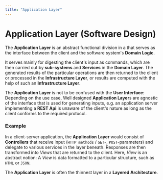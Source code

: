 ```yaml
---
title: "Application Layer"
---
```



# Application Layer (Software Design)

The **Application Layer** is an abstract functional division in a <GlosRef name="Layered Architecture" file="sa.layeredarchitecture" /> that serves as the interface between the client
and the software system's **Domain Logic**.

It serves mainly for digesting the client's input as commands, which are then carried out by **sub-systems** and **Services**
in the **Domain Layer**. The generated results of the particular operations are then returned to the client or processed
in the **Infrastructure Layer**, or results are computed with the help of such an **Infrastructure Layer**.

The **Application Layer** is not to be confused with the **User Interface**: Depending on the use case, Well designed
**Application Layer**s are agnostic of the interface that is used for generating inputs, e.g. an application server
implementing a **REST Api** is unaware of the client's nature as long as the client conforms to the required protocol.

### Example
In a client-server application, the **Application Layer** would consist of **Controllers** that receive input (`HTTP methods` / `GET`-, `POST`-parameters) and delegate to various services in the layer beneath. Responses are then transformed into _Views_ that are returned to the client. Here, _View_ is an abstract notion: A _View_ is data formatted to a particular structure, such as `HTML` or `JSON`.

The **Application Layer** is often the thinnest layer in a **Layered Architecture**.

<BackButton />